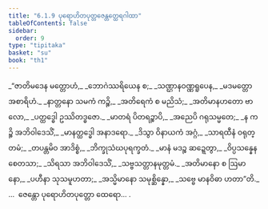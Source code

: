 ```yaml
---
title: "6.1.9 ပုရောဟိတပုတ္တဇေန္တတ္ထေရဂါထာ"
tableOfContents: false
sidebar:
  order: 9
type: "tipitaka"
basket: "su"
book: "th1"
---
```



<DynamicBreadcrumb />

<Division number="423" book="th1" e="ch" v="19" p="287">

<Paragraph number="699" type="verses" book="th1">
_“ဇာတိမဒေန မတ္တောဟံ,_  
_ဘောဂဲဿရိယေန စ;_  
_သဏ္ဌာနဝဏ္ဏရူပေန,_  
_မဒမတ္တော အစာရိဟံ._  

</Paragraph>

</Division>
<Division number="424" book="th1" e="ch" v="19" p="287">

<Paragraph number="700" type="verses" book="th1">
_နာတ္တနော သမကံ ကဉ္စိ,_  
_အတိရေကံ စ မညိသံ;_  
_အတိမာနဟတော ဗာလော,_  
_ပတ္ထဒ္ဓေါ ဥဿိတဒ္ဓဇော._  

</Paragraph>

</Division>
<Division number="425" book="th1" e="ch" v="19" p="287">

<Paragraph number="701" type="verses" book="th1">
_မာတရံ ပိတရဉ္စာပိ,_  
_အညေပိ ဂရုသမ္မတေ;_  
_န ကဉ္စိ အဘိဝါဒေသိံ,_  
_မာနတ္ထဒ္ဓေါ အနာဒရော._  

</Paragraph>

</Division>
<Division number="426" book="th1" e="ch" v="19" p="287">

<Paragraph number="702" type="verses" book="th1">
_ဒိသွာ ဝိနာယကံ အဂ္ဂံ,_  
_သာရထီနံ ဝရုတ္တမံ;_  
_တပန္တမိဝ အာဒိစ္စံ,_  
_ဘိက္ခုသံဃပုရက္ခတံ._  

</Paragraph>

</Division>
<Division number="427" book="th1" e="ch" v="19" p="287">

<Paragraph number="703" type="verses" book="th1">
_မာနံ မဒဉ္စ ဆဍ္ဍေတွာ,_  
_ဝိပ္ပသန္နေန စေတသာ;_  
_သိရသာ အဘိဝါဒေသိံ,_  
_သဗ္ဗသတ္တာနမုတ္တမံ._  

</Paragraph>

</Division>
<Division number="428" book="th1" e="ch" v="19" p="287">

<Paragraph number="704" type="verses" book="th1">
_အတိမာနော စ ဩမာနော,_  
_ပဟီနာ သုသမူဟတာ;_  
_အသ္မိမာနော သမုစ္ဆိန္နော,_  
_သဗ္ဗေ မာနဝိဓာ ဟတာ”တိ._  


</Paragraph>
</Division>

<Paragraph number="705" type="center" book="th1">
…  ဇေန္တော ပုရောဟိတပုတ္တော ထေရော… .
</Paragraph>